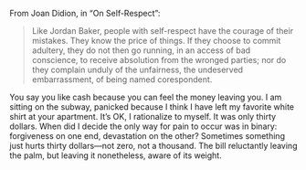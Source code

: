 From Joan Didion, in “On Self-Respect”:

> Like Jordan Baker, people with self-respect have the courage of their mistakes. They know the price of things. If they choose to commit adultery, they do not then go running, in an access of bad conscience, to receive absolution from the wronged parties; nor do they complain unduly of the unfairness, the undeserved embarrassment, of being named corespondent.

You say you like cash because you can feel the money leaving you. I am sitting on the subway, panicked because I think I have left my favorite white shirt at your apartment. It’s OK, I rationalize to myself. It was only thirty dollars. When did I decide the only way for pain to occur was in binary: forgiveness on one end, devastation on the other? Sometimes something just hurts thirty dollars—not zero, not a thousand. The bill reluctantly leaving the palm, but leaving it nonetheless, aware of its weight.
